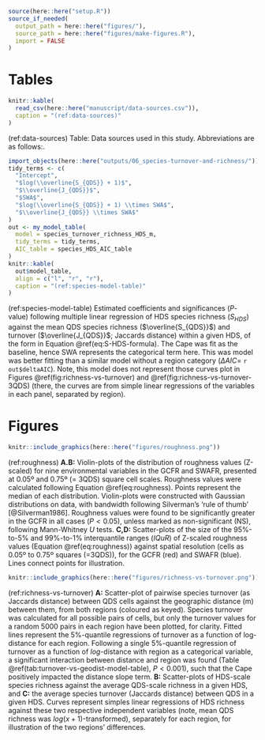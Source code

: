 ```r
source(here::here("setup.R"))
source_if_needed(
  output_path = here::here("figures/"), 
  source_path = here::here("figures/make-figures.R"),
  import = FALSE
)
```

# Tables {-}

```r
knitr::kable(
  read_csv(here::here("manuscript/data-sources.csv")), 
  caption = "(ref:data-sources)"
)
```

(ref:data-sources) Table: Data sources used in this study. Abbreviations are as follows:<!--TODO-->.

```r
import_objects(here::here("outputs/06_species-turnover-and-richness/"))
tidy_terms <- c(
  "Intercept",
  "$log(\\overline{S_{QDS}} + 1)$",
  "$\\overline{J_{QDS}}$",
  "$SWA$",
  "$log(\\overline{S_{QDS}} + 1) \\times SWA$",
  "$\\overline{J_{QDS}} \\times SWA$"
)
out <- my_model_table(
  model = species_turnover_richness_HDS_m, 
  tidy_terms = tidy_terms,
  AIC_table = species_HDS_AIC_table
)
knitr::kable(
  out$model_table, 
  align = c("l", "r", "r"), 
  caption = "(ref:species-model-table)"
)
```

(ref:species-model-table) Estimated coefficients and significances ($P$-value) following multiple linear regression of HDS species richness ($S_{HDS}$) against the mean QDS species richness ($\overline{S_{QDS}}$) and turnover ($\overline{J_{QDS}}$; Jaccards distance) within a given HDS, of the form in Equation \@ref(eq:S-HDS-formula). The Cape was fit as the baseline, hence SWA represents the categorical term here. This was model was better fitting than a similar model without a region category ($\Delta AIC =$ `r out$deltaAIC`). Note, this model does not represent those curves plot in Figures \@ref(fig:richness-vs-turnover) and \@ref(fig:richness-vs-turnover-3QDS) (there, the curves are from simple linear regressions of the variables in each panel, separated by region).

# Figures {-}

```r
knitr::include_graphics(here::here("figures/roughness.png"))
```

(ref:roughness) **A.B:** Violin-plots of the distribution of roughness values (Z-scaled) for nine environmental variables in the GCFR and SWAFR, presented at 0.05º and 0.75º (= 3QDS) square cell scales. Roughness values were calculated following Equation \@ref(eq:roughness). Points represent the median of each distribution. Violin-plots were constructed with Gaussian distributions on data, with bandwidth following Silverman's 'rule of thumb' [@Silverman1986]. Roughness values were found to be significantly greater in the GCFR in all cases ($P \lt 0.05$), unless marked as non-significant (NS), following Mann-Whitney $U$ tests. **C,D:** Scatter-plots of the size of the 95%-to-5% and 99%-to-1% interquantile ranges ($IQuR$) of Z-scaled roughness values (Equation \@ref(eq:roughness)) against spatial resolution (cells as 0.05º to 0.75º squares (=3QDS)), for the GCFR (red) and SWAFR (blue). Lines connect points for illustration.

```r
knitr::include_graphics(here::here("figures/richness-vs-turnover.png"))
```

(ref:richness-vs-turnover) **A:** Scatter-plot of pairwise species turnover (as Jaccards distance) between QDS cells against the geographic distance (m) between them, from both regions (coloured as keyed). Species turnover was calculated for all possible pairs of cells, but only the turnover values for a random 5000 pairs in each region have been plotted, for clarity. Fitted lines represent the 5%-quantile regressions of turnover as a function of log-distance for each region. Following a single 5%-quantile regression of turnover as a function of $log$-distance with region as a categorical variable, a significant interaction between distance and region was found (Table \@ref(tab:turnover-vs-geodist-model-table), $P < 0.001$), such that the Cape positively impacted the distance slope term. **B:** Scatter-plots of HDS-scale species richness against the average QDS-scale richness in a given HDS, and **C:** the average species turnover (Jaccards distance) between QDS in a given HDS. Curves represent simples linear regressions of HDS richness against these two respective independent variables (note, mean QDS richness was $log(x + 1)$-transformed), separately for each region, for illustration of the two regions' differences.<!--TODO: add panel label C-->
